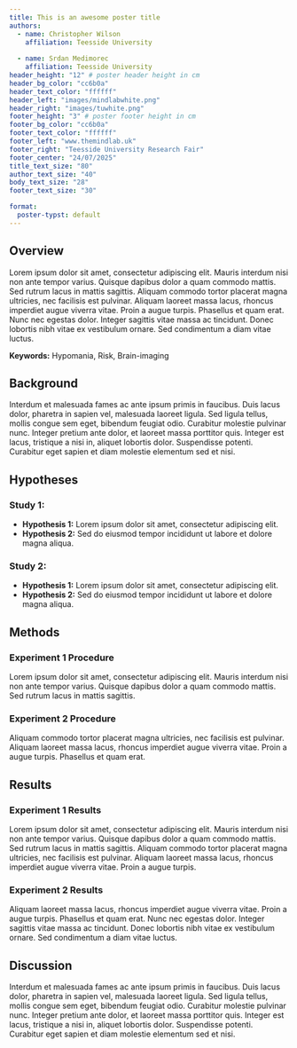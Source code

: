 ```yaml
---
title: This is an awesome poster title
authors: 
  - name: Christopher Wilson
    affiliation: Teesside University
    
  - name: Srdan Medimorec
    affiliation: Teesside University
header_height: "12" # poster header height in cm
header_bg_color: "cc6b0a"
header_text_color: "ffffff"
header_left: "images/mindlabwhite.png"
header_right: "images/tuwhite.png"
footer_height: "3" # poster footer height in cm
footer_bg_color: "cc6b0a"
footer_text_color: "ffffff"
footer_left: "www.themindlab.uk"
footer_right: "Teesside University Research Fair"
footer_center: "24/07/2025"
title_text_size: "80"
author_text_size: "40"
body_text_size: "28"
footer_text_size: "30"

format:
  poster-typst: default
---
```


## Overview
::: {.block stroke="black" inset="12pt" radius="12pt"}
Lorem ipsum dolor sit amet, consectetur adipiscing elit. Mauris interdum nisi non ante tempor varius. Quisque dapibus dolor a quam commodo mattis. Sed rutrum lacus in mattis sagittis. Aliquam commodo tortor placerat magna ultricies, nec facilisis est pulvinar. Aliquam laoreet massa lacus, rhoncus imperdiet augue viverra vitae. Proin a augue turpis. Phasellus et quam erat. Nunc nec egestas dolor. Integer sagittis vitae massa ac tincidunt. Donec lobortis nibh vitae ex vestibulum ornare. Sed condimentum a diam vitae luctus.

**Keywords:** Hypomania, Risk, Brain-imaging
:::

## Background 

Interdum et malesuada fames ac ante ipsum primis in faucibus. Duis lacus dolor, pharetra in sapien vel, malesuada laoreet ligula. Sed ligula tellus, mollis congue sem eget, bibendum feugiat odio. Curabitur molestie pulvinar nunc. Integer pretium ante dolor, et laoreet massa porttitor quis. Integer est lacus, tristique a nisi in, aliquet lobortis dolor. Suspendisse potenti. Curabitur eget sapien et diam molestie elementum sed et nisi.

## Hypotheses

### Study 1:

- **Hypothesis 1:** Lorem ipsum dolor sit amet, consectetur adipiscing elit.
- **Hypothesis 2:** Sed do eiusmod tempor incididunt ut labore et dolore magna aliqua.

### Study 2:


- **Hypothesis 1:** Lorem ipsum dolor sit amet, consectetur adipiscing elit.
- **Hypothesis 2:** Sed do eiusmod tempor incididunt ut labore et dolore magna aliqua.

## Methods

### Experiment 1 Procedure

Lorem ipsum dolor sit amet, consectetur adipiscing elit. Mauris interdum nisi non ante tempor varius. Quisque dapibus dolor a quam commodo mattis. Sed rutrum lacus in mattis sagittis. 

### Experiment 2 Procedure

Aliquam commodo tortor placerat magna ultricies, nec facilisis est pulvinar. Aliquam laoreet massa lacus, rhoncus imperdiet augue viverra vitae. Proin a augue turpis. Phasellus et quam erat. 

## Results

### Experiment 1 Results

Lorem ipsum dolor sit amet, consectetur adipiscing elit. Mauris interdum nisi non ante tempor varius. Quisque dapibus dolor a quam commodo mattis. Sed rutrum lacus in mattis sagittis. Aliquam commodo tortor placerat magna ultricies, nec facilisis est pulvinar. Aliquam laoreet massa lacus, rhoncus imperdiet augue viverra vitae. Proin a augue turpis. 

### Experiment 2 Results

Aliquam laoreet massa lacus, rhoncus imperdiet augue viverra vitae. Proin a augue turpis. Phasellus et quam erat. Nunc nec egestas dolor. Integer sagittis vitae massa ac tincidunt. Donec lobortis nibh vitae ex vestibulum ornare. Sed condimentum a diam vitae luctus.

## Discussion

Interdum et malesuada fames ac ante ipsum primis in faucibus. Duis lacus dolor, pharetra in sapien vel, malesuada laoreet ligula. Sed ligula tellus, mollis congue sem eget, bibendum feugiat odio. Curabitur molestie pulvinar nunc. Integer pretium ante dolor, et laoreet massa porttitor quis. Integer est lacus, tristique a nisi in, aliquet lobortis dolor. Suspendisse potenti. Curabitur eget sapien et diam molestie elementum sed et nisi.



